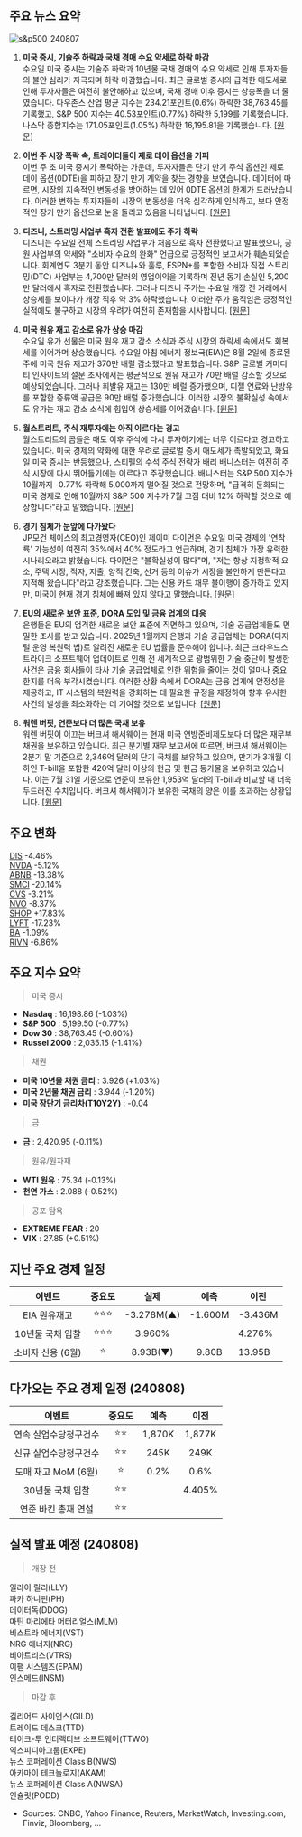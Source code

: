 ## 주요 뉴스 요약

![s&p500_240807](/map/240807.png)

1. **미국 증시, 기술주 하락과 국채 경매 수요 약세로 하락 마감**  
   수요일 미국 증시는 기술주 하락과 10년물 국채 경매의 수요 약세로 인해 투자자들의 불안 심리가 자극되며 하락 마감했습니다. 최근 글로벌 증시의 급격한 매도세로 인해 투자자들은 여전히 불안해하고 있으며, 국채 경매 이후 증시는 상승폭을 더 줄였습니다. 다우존스 산업 평균 지수는 234.21포인트(0.6%) 하락한 38,763.45를 기록했고, S&P 500 지수는 40.53포인트(0.77%) 하락한 5,199를 기록했습니다. 나스닥 종합지수는 171.05포인트(1.05%) 하락한 16,195.81을 기록했습니다. [[원문]](https://www.reuters.com/markets/us/futures-rally-big-tech-extends-recovery-2024-08-07/)

2. **이번 주 시장 폭락 속, 트레이더들이 제로 데이 옵션을 기피**  
   이번 주 초 미국 증시가 폭락하는 가운데, 투자자들은 단기 만기 주식 옵션인 제로 데이 옵션(0DTE)을 피하고 장기 만기 계약을 찾는 경향을 보였습니다. 데이터에 따르면, 시장의 지속적인 변동성을 방어하는 데 있어 0DTE 옵션의 한계가 드러났습니다. 이러한 변화는 투자자들이 시장의 변동성을 더욱 심각하게 인식하고, 보다 안정적인 장기 만기 옵션으로 눈을 돌리고 있음을 나타냅니다. [[원문]](https://www.reuters.com/markets/us/traders-spurn-zero-day-options-this-weeks-market-tumble-2024-08-07/)

3. **디즈니, 스트리밍 사업부 흑자 전환 발표에도 주가 하락**  
   디즈니는 수요일 전체 스트리밍 사업부가 처음으로 흑자 전환했다고 발표했으나, 공원 사업부의 약세와 "소비자 수요의 완화" 언급으로 긍정적인 보고서가 훼손되었습니다. 회계연도 3분기 동안 디즈니+와 훌루, ESPN+를 포함한 소비자 직접 스트리밍(DTC) 사업부는 4,700만 달러의 영업이익을 기록하며 전년 동기 손실인 5,200만 달러에서 흑자로 전환했습니다. 그러나 디즈니 주가는 수요일 개장 전 거래에서 상승세를 보이다가 개장 직후 약 3% 하락했습니다. 이러한 주가 움직임은 긍정적인 실적에도 불구하고 시장의 우려가 여전히 존재함을 시사합니다. [[원문]](https://finance.yahoo.com/news/disney-earnings-streaming-unit-turns-first-profit-while-parks-business-lags-183949751.html)

4. **미국 원유 재고 감소로 유가 상승 마감**  
   수요일 유가 선물은 미국 원유 재고 감소 소식과 주식 시장의 하락세 속에서도 회복세를 이어가며 상승했습니다. 수요일 아침 에너지 정보국(EIA)은 8월 2일에 종료된 주에 미국 원유 재고가 370만 배럴 감소했다고 발표했습니다. S&P 글로벌 커머디티 인사이트의 설문 조사에서는 평균적으로 원유 재고가 70만 배럴 감소할 것으로 예상되었습니다. 그러나 휘발유 재고는 130만 배럴 증가했으며, 디젤 연료와 난방유를 포함한 증류액 공급은 90만 배럴 증가했습니다. 이러한 시장의 불확실성 속에서도 유가는 재고 감소 소식에 힘입어 상승세를 이어갔습니다. [[원문]](https://www.marketwatch.com/story/oil-prices-lifted-as-stocks-extend-bounce-and-traders-eye-middle-east-tensions-fc9b90d2?mod=us-markets)

5. **월스트리트, 주식 재투자에는 아직 이르다는 경고**  
   월스트리트의 곰들은 매도 이후 주식에 다시 투자하기에는 너무 이르다고 경고하고 있습니다. 미국 경제의 약화에 대한 우려로 글로벌 증시 매도세가 촉발되었고, 화요일 미국 증시는 반등했으나, 스티펠의 수석 주식 전략가 배리 배니스터는 여전히 주식 시장에 다시 뛰어들기에는 이르다고 주장했습니다. 배니스터는 S&P 500 지수가 10월까지 -0.77% 하락해 5,000까지 떨어질 것으로 전망하며, "급격히 둔화되는 미국 경제로 인해 10월까지 S&P 500 지수가 7월 고점 대비 12% 하락할 것으로 예상합니다"라고 말했습니다. [[원문]](https://www.marketwatch.com/story/this-wall-street-bear-says-its-too-soon-to-jump-back-into-stocks-after-the-selloff-heres-why-dcf0fc71?mod=us-markets)

6. **경기 침체가 눈앞에 다가왔다**  
   JP모건 체이스의 최고경영자(CEO)인 제이미 다이먼은 수요일 미국 경제의 '연착륙' 가능성이 여전히 35%에서 40% 정도라고 언급하며, 경기 침체가 가장 유력한 시나리오라고 밝혔습니다. 다이먼은 "불확실성이 많다"며, "저는 항상 지정학적 요소, 주택 시장, 적자, 지출, 양적 긴축, 선거 등의 이슈가 시장을 불안하게 만든다고 지적해 왔습니다"라고 강조했습니다. 그는 신용 카드 채무 불이행이 증가하고 있지만, 미국이 현재 경기 침체에 빠져 있지 않다고 말했습니다. [[원문]](https://www.cnbc.com/2024/08/07/jamie-dimon-still-sees-a-recession-ahead.html)

7. **EU의 새로운 보안 표준, DORA 도입 및 금융 업계의 대응**  
   은행들은 EU의 엄격한 새로운 보안 표준에 직면하고 있으며, 기술 공급업체들도 면밀한 조사를 받고 있습니다. 2025년 1월까지 은행과 기술 공급업체는 DORA(디지털 운영 복원력 법)로 알려진 새로운 EU 법률을 준수해야 합니다. 최근 크라우드스트라이크 소프트웨어 업데이트로 인해 전 세계적으로 광범위한 기술 중단이 발생한 사건은 금융 회사들이 타사 기술 공급업체로 인한 위험을 줄이는 것이 얼마나 중요한지를 더욱 부각시켰습니다. 이러한 상황 속에서 DORA는 금융 업계에 안정성을 제공하고, IT 시스템의 복원력을 강화하는 데 필요한 규정을 제정하여 향후 유사한 사건의 발생을 최소화하는 데 기여할 것으로 보입니다. [[원문]](https://www.cnbc.com/2024/08/08/what-is-the-eus-digital-operational-resilience-act-dora-explained.html)

8. **워렌 버핏, 연준보다 더 많은 국채 보유**  
   워렌 버핏이 이끄는 버크셔 해서웨이는 현재 미국 연방준비제도보다 더 많은 재무부 채권을 보유하고 있습니다. 최근 분기별 재무 보고서에 따르면, 버크셔 해서웨이는 2분기 말 기준으로 2,346억 달러의 단기 국채를 보유하고 있으며, 만기가 3개월 이하인 T-bill을 포함한 420억 달러 이상의 현금 및 현금 등가물을 보유하고 있습니다. 이는 7월 31일 기준으로 연준이 보유한 1,953억 달러의 T-bill과 비교할 때 더욱 두드러진 수치입니다. 버크셔 해서웨이가 보유한 국채의 양은 이를 초과하는 상황입니다. [[원문]](https://www.cnbc.com/2024/08/07/warren-buffett-now-owns-more-t-bills-than-the-federal-reserve.html?__source=newsletter%7Cmsemea)

## 주요 변화

[DIS](https://finance.yahoo.com/quote/DIS/) -4.46%  
[NVDA](https://finance.yahoo.com/quote/NVDA/) -5.12%  
[ABNB](https://finance.yahoo.com/quote/ABNB/) -13.38%  
[SMCI](https://finance.yahoo.com/quote/SMCI/) -20.14%  
[CVS](https://finance.yahoo.com/quote/CVS/) -3.21%  
[NVO](https://finance.yahoo.com/quote/NVO/) -8.37%  
[SHOP](https://finance.yahoo.com/quote/SHOP/) +17.83%  
[LYFT](https://finance.yahoo.com/quote/LYFT/) -17.23%  
[BA](https://finance.yahoo.com/quote/BA/) -1.09%  
[RIVN](https://finance.yahoo.com/quote/RIVN/) -6.86%

## 주요 지수 요약

> 미국 증시

- **Nasdaq** : 16,198.86 (-1.03%)
- **S&P 500** : 5,199.50 (-0.77%)
- **Dow 30** : 38,763.45 (-0.60%)
- **Russel 2000** : 2,035.15 (-1.41%)

> 채권

- **미국 10년물 채권 금리** : 3.926 (+1.03%)
- **미국 2년물 채권 금리** : 3.944 (-1.20%)
- **미국 장단기 금리차(T10Y2Y)** : -0.04

> 금

- **금** : 2,420.95 (-0.11%)

> 원유/원자재

- **WTI 원유** : 75.34 (-0.13%)
- **천연 가스** : 2.088 (-0.52%)

> 공포 탐욕

- **EXTREME FEAR** : 20
- **VIX** : 27.85 (+0.51%)

## 지난 주요 경제 일정

|      이벤트       | 중요도 |    실제    |  예측   | 이전    |
| :---------------: | :----: | :--------: | :-----: | ------- |
|   EIA 원유재고    | ⭐⭐⭐ | -3.278M(▲) | -1.600M | -3.436M |
| 10년물 국채 입찰  | ⭐⭐⭐ |   3.960%   |         | 4.276%  |
| 소비자 신용 (6월) |   ⭐   |  8.93B(▼)  |  9.80B  | 13.95B  |

## 다가오는 주요 경제 일정 (240808)

|        이벤트         | 중요도 |  예측  |  이전  |
| :-------------------: | :----: | :----: | :----: |
| 연속 실업수당청구건수 |  ⭐⭐  | 1,870K | 1,877K |
| 신규 실업수당청구건수 |  ⭐⭐  |  245K  |  249K  |
|  도매 재고 MoM (6월)  |   ⭐   |  0.2%  |  0.6%  |
|   30년물 국채 입찰    |  ⭐⭐  |        | 4.405% |
|  연준 바킨 총재 연설  |  ⭐⭐  |        |        |

## 실적 발표 예정 (240808)

> 개장 전

일라이 릴리(LLY)  
파카 하니핀(PH)  
데이터독(DDOG)  
마틴 마리에타 머터리얼스(MLM)  
비스트라 에너지(VST)  
NRG 에너지(NRG)  
비아트리스(VTRS)  
이팸 시스템즈(EPAM)  
인스메드(INSM)

> 마감 후

길리어드 사이언스(GILD)  
트레이드 데스크(TTD)  
테이크-투 인터랙티브 소프트웨어(TTWO)  
익스피디아그룹(EXPE)  
뉴스 코퍼레이션 Class B(NWS)  
아카마이 테크놀로지(AKAM)  
뉴스 코퍼레이션 Class A(NWSA)  
인슐릿(PODD)

- Sources: CNBC, Yahoo Finance, Reuters, MarketWatch, Investing.com, Finviz, Bloomberg, ...
